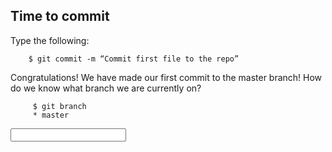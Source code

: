 
## Time to commit

Type the following:
```
    $ git commit -m “Commit first file to the repo”
```
Congratulations! We have made our first commit to the master branch!
How do we know what branch we are currently on? 
```
     $ git branch
     * master
```

<Input question="How do you view your branches?" answer="git branch" />